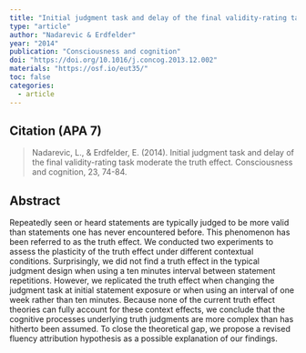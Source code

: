 ```yaml
---
title: "Initial judgment task and delay of the final validity-rating task moderate the truth effect."
type: "article"
author: "Nadarevic & Erdfelder"
year: "2014"
publication: "Consciousness and cognition"
doi: "https://doi.org/10.1016/j.concog.2013.12.002"
materials: "https://osf.io/eut35/"
toc: false
categories:
  - article
---
```


## Citation (APA 7)

> Nadarevic, L., & Erdfelder, E. (2014). Initial judgment task and delay of the final validity-rating task moderate the truth effect. Consciousness and cognition, 23, 74-84.

## Abstract

Repeatedly seen or heard statements are typically judged to be more valid than statements one has never encountered before. This phenomenon has been referred to as the truth effect. We conducted two experiments to assess the plasticity of the truth effect under different contextual conditions. Surprisingly, we did not find a truth effect in the typical judgment design when using a ten minutes interval between statement repetitions. However, we replicated the truth effect when changing the judgment task at initial statement exposure or when using an interval of one week rather than ten minutes. Because none of the current truth effect theories can fully account for these context effects, we conclude that the cognitive processes underlying truth judgments are more complex than has hitherto been assumed. To close the theoretical gap, we propose a revised fluency attribution hypothesis as a possible explanation of our findings.
